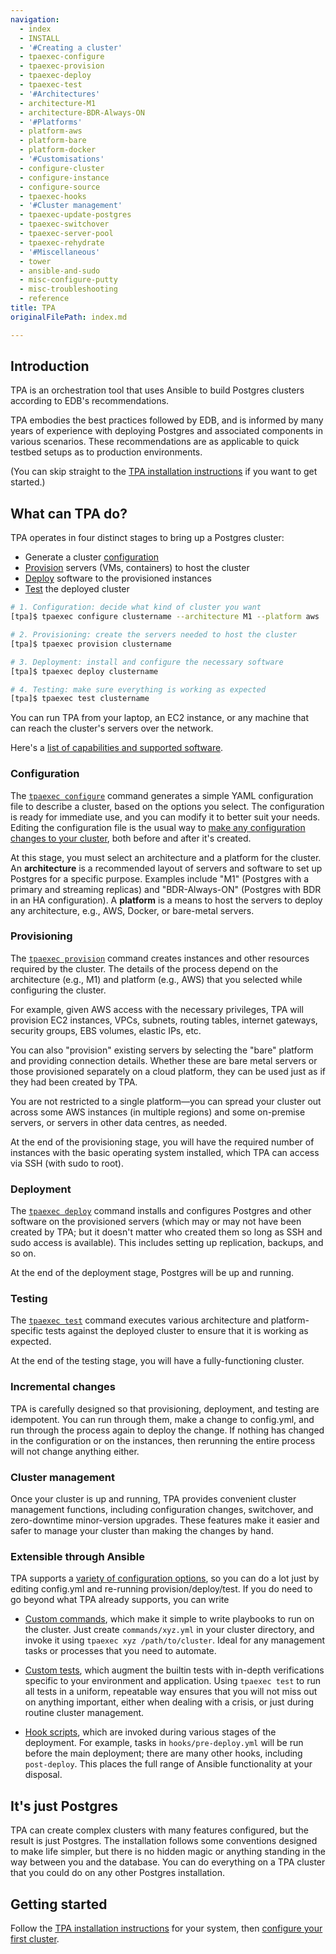```yaml
---
navigation:
  - index
  - INSTALL
  - '#Creating a cluster'
  - tpaexec-configure
  - tpaexec-provision
  - tpaexec-deploy
  - tpaexec-test
  - '#Architectures'
  - architecture-M1
  - architecture-BDR-Always-ON
  - '#Platforms'
  - platform-aws
  - platform-bare
  - platform-docker
  - '#Customisations'
  - configure-cluster
  - configure-instance
  - configure-source
  - tpaexec-hooks
  - '#Cluster management'
  - tpaexec-update-postgres
  - tpaexec-switchover
  - tpaexec-server-pool
  - tpaexec-rehydrate
  - '#Miscellaneous'
  - tower
  - ansible-and-sudo
  - misc-configure-putty
  - misc-troubleshooting
  - reference
title: TPA
originalFilePath: index.md

---
```


## Introduction

TPA is an orchestration tool that uses Ansible to build Postgres
clusters according to EDB's recommendations.

TPA embodies the best practices followed by EDB, and is informed by many
years of experience with deploying Postgres and associated components in
various scenarios. These recommendations are as applicable to quick
testbed setups as to production environments.

(You can skip straight to the [TPA installation
instructions](INSTALL) if you want to get started.)

## What can TPA do?

TPA operates in four distinct stages to bring up a Postgres cluster:

-   Generate a cluster [configuration](#configuration)
-   [Provision](#provisioning) servers (VMs, containers) to host the cluster
-   [Deploy](#deployment) software to the provisioned instances
-   [Test](#testing) the deployed cluster

```bash
# 1. Configuration: decide what kind of cluster you want
[tpa]$ tpaexec configure clustername --architecture M1 --platform aws

# 2. Provisioning: create the servers needed to host the cluster
[tpa]$ tpaexec provision clustername

# 3. Deployment: install and configure the necessary software
[tpa]$ tpaexec deploy clustername

# 4. Testing: make sure everything is working as expected
[tpa]$ tpaexec test clustername
```

You can run TPA from your laptop, an EC2 instance, or any machine
that can reach the cluster's servers over the network.

Here's a [list of capabilities and supported software](reference/tpaexec-support).

### Configuration

The [`tpaexec configure`](tpaexec-configure)
command generates a simple YAML configuration file to describe a
cluster, based on the options you select. The configuration is ready for
immediate use, and you can modify it to better suit your needs. Editing
the configuration file is the usual way to [make any configuration
changes to your cluster](configure-cluster), both before and after
it's created.

At this stage, you must select an architecture and a platform for the
cluster. An **architecture** is a recommended layout of servers and
software to set up Postgres for a specific purpose. Examples include
"M1" (Postgres with a primary and streaming replicas) and
"BDR-Always-ON" (Postgres with BDR in an HA configuration). A
**platform** is a means to host the servers to deploy any architecture,
e.g., AWS, Docker, or bare-metal servers.

### Provisioning

The [`tpaexec provision`](tpaexec-provision)
command creates instances and other resources required by the cluster.
The details of the process depend on the architecture (e.g., M1) and
platform (e.g., AWS) that you selected while configuring the cluster.

For example, given AWS access with the necessary privileges, TPA
will provision EC2 instances, VPCs, subnets, routing tables, internet
gateways, security groups, EBS volumes, elastic IPs, etc.

You can also "provision" existing servers by selecting the "bare"
platform and providing connection details. Whether these are bare metal
servers or those provisioned separately on a cloud platform, they can be
used just as if they had been created by TPA.

You are not restricted to a single platform—you can spread your cluster
out across some AWS instances (in multiple regions) and some on-premise
servers, or servers in other data centres, as needed.

At the end of the provisioning stage, you will have the required number
of instances with the basic operating system installed, which TPA
can access via SSH (with sudo to root).

### Deployment

The [`tpaexec deploy`](tpaexec-deploy)
command installs and configures Postgres and other software on the
provisioned servers (which may or may not have been created by TPA;
but it doesn't matter who created them so long as SSH and sudo access is
available). This includes setting up replication, backups, and so on.

At the end of the deployment stage, Postgres will be up and running.

### Testing

The [`tpaexec test`](tpaexec-test) command executes various
architecture and platform-specific tests against the deployed cluster to
ensure that it is working as expected.

At the end of the testing stage, you will have a fully-functioning
cluster.

### Incremental changes

TPA is carefully designed so that provisioning, deployment, and
testing are idempotent. You can run through them, make a change to
config.yml, and run through the process again to deploy the change. If
nothing has changed in the configuration or on the instances, then
rerunning the entire process will not change anything either.

### Cluster management

Once your cluster is up and running, TPA provides convenient cluster
management functions, including configuration changes, switchover, and
zero-downtime minor-version upgrades. These features make it easier and
safer to manage your cluster than making the changes by hand.

### Extensible through Ansible

TPA supports a [variety of configuration
options](configure-instance), so you can do a lot just by editing
config.yml and re-running provision/deploy/test. If you do need to go
beyond what TPA already supports, you can write

-   [Custom commands](reference/tpaexec-commands), which make it simple to write
    playbooks to run on the cluster. Just create
    `commands/xyz.yml` in your cluster directory, and invoke it
    using `tpaexec xyz /path/to/cluster`. Ideal for any management tasks
    or processes that you need to automate.

-   [Custom tests](reference/tpaexec-tests), which augment the builtin tests with
    in-depth verifications specific to your environment and application.
    Using `tpaexec test` to run all tests in a uniform, repeatable way
    ensures that you will not miss out on anything important, either when
    dealing with a crisis, or just during routine cluster management.

-   [Hook scripts](tpaexec-hooks), which are invoked during various
    stages of the deployment. For example, tasks in `hooks/pre-deploy.yml`
    will be run before the main deployment; there are many other hooks,
    including `post-deploy`. This places the full range of Ansible
    functionality at your disposal.

## It's just Postgres

TPA can create complex clusters with many features configured, but
the result is just Postgres. The installation follows some conventions
designed to make life simpler, but there is no hidden magic or anything
standing in the way between you and the database. You can do everything
on a TPA cluster that you could do on any other Postgres installation.

## Getting started

Follow the [TPA installation instructions](INSTALL) for your
system, then [configure your first cluster](tpaexec-configure).

